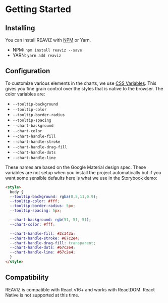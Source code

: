 
<Meta title="Docs/Getting Started/Quick Start" />

# Getting Started

## Installing

You can install REAVIZ with [NPM](https://www.npmjs.com/package/reaviz) or Yarn.

- NPM: `npm install reaviz --save`
- YARN: `yarn add reaviz`

## Configuration

To customize various elements in the charts,
we use [CSS Variables](https://developer.mozilla.org/en-US/docs/Web/CSS/Using_CSS_variables).
This gives you fine grain control over the styles
that is native to the browser. The color variables are:

- `--tooltip-background`
- `--tooltip-color`
- `--tooltip-border-radius`
- `--tooltip-spacing`
- `--chart-background`
- `--chart-color`
- `--chart-handle-fill`
- `--chart-handle-stroke`
- `--chart-handle-drag-fill`
- `--chart-handle-dots`
- `--chart-handle-line`

These names are based on the Google Material design spec. These variables
are not setup when you install the project automatically but if you want
some sensible defaults here is what we use in the Storybook demo:

```html
<style>
  body {
  --tooltip-background: rgba(0,5,11,0.9);
  --tooltip-color: #fff;
  --tooltip-border-radius: 5px;
  --tooltip-spacing: 5px;

  --chart-background: rgb(51, 51, 51);
  --chart-color: #fff;

  --chart-handle-fill: #2c343a;
  --chart-handle-stroke: #67c2e4;
  --chart-handle-drag-fill: transparent;
  --chart-handle-dots: #67c2e4;
  --chart-handle-line: #67c2e4;
  }
</style>
```

## Compatibility

REAVIZ is compatible with React v16+ and works with ReactDOM. React Native is not supported at this time.
